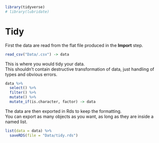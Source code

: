 ```r
library(tidyverse)
# library(lubridate)
```

# Tidy

First the data are read from the flat file produced in the **Import** step.

```r
read_csv("Data/.csv") -> data
```

This is where you would tidy your data.  
This shouldn't contain destructive transformation of data, just handling of types and obvious errors.

```r
data %>%
  select() %>%
  filter() %>%
  mutate() %>%
  mutate_if(is.character, factor) -> data
```

The data are then exported in Rds to keep the formatting.  
You can export as many objects as you want, as long as they are inside a named list.

```r
list(data = data) %>%
  saveRDS(file = "Data/tidy.rds")
```
